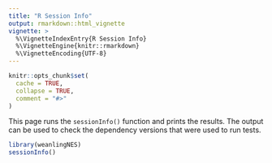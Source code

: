 ```yaml
---
title: "R Session Info"
output: rmarkdown::html_vignette
vignette: >
  %\VignetteIndexEntry{R Session Info}
  %\VignetteEngine{knitr::rmarkdown}
  %\VignetteEncoding{UTF-8}
---
```


```r
knitr::opts_chunk$set(
  cache = TRUE,
  collapse = TRUE,
  comment = "#>"
)
```

This page runs the `sessionInfo()` function and prints the results. The output can be used to check the dependency versions that were used to run tests.

```r
library(weanlingNES)
sessionInfo()
```
